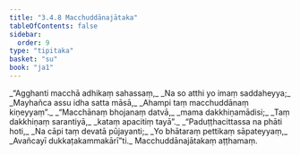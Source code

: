 ```yaml
---
title: "3.4.8 Macchuddānajātaka"
tableOfContents: false
sidebar:
  order: 9
type: "tipitaka"
basket: "su"
book: "ja1"
---
```



<DynamicBreadcrumb />

<Division number="112" book="ja1">

<Paragraph number="824" type="verses" book="ja1">
_“Agghanti macchā adhikaṃ sahassaṃ,_  
_Na so atthi yo imaṃ saddaheyya;_  
_Mayhañca assu idha satta māsā,_  
_Ahampi taṃ macchuddānaṃ kiṇeyyaṃ”._  

</Paragraph>

</Division>
<Division number="113" book="ja1">

<Paragraph number="825" type="verses" book="ja1">
_“Macchānaṃ bhojanaṃ datvā,_  
_mama dakkhiṇamādisi;_  
_Taṃ dakkhiṇaṃ sarantiyā,_  
_kataṃ apacitiṃ tayā”._  

</Paragraph>

</Division>
<Division number="114" book="ja1">

<Paragraph number="826" type="verses" book="ja1">
_“Paduṭṭhacittassa na phāti hoti,_  
_Na cāpi taṃ devatā pūjayanti;_  
_Yo bhātaraṃ pettikaṃ sāpateyyaṃ,_  
_Avañcayī dukkaṭakammakārī”ti._  


</Paragraph>
</Division>

<Paragraph number="827" type="center" book="ja1">
Macchuddānajātakaṃ aṭṭhamaṃ.
</Paragraph>